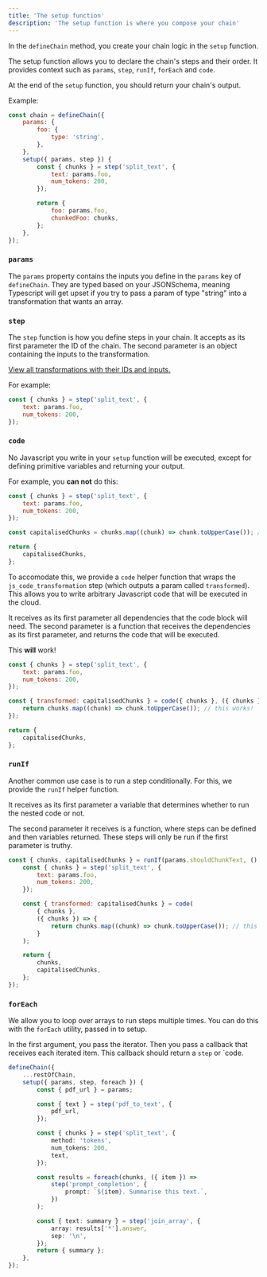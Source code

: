 ```yaml
---
title: 'The setup function'
description: 'The setup function is where you compose your chain'
---
```


In the `defineChain` method, you create your chain logic in the `setup` function.

The setup function allows you to declare the chain's steps and their order. It provides context such as `params`, `step`, `runIf`, `forEach` and `code`.

At the end of the `setup` function, you should return your chain's output.

Example:

```js
const chain = defineChain({
    params: {
        foo: {
            type: 'string',
        },
    },
    setup({ params, step }) {
        const { chunks } = step('split_text', {
            text: params.foo,
            num_tokens: 200,
        });

        return {
            foo: params.foo,
            chunkedFoo: chunks,
        };
    },
});
```

### `params`

The `params` property contains the inputs you define in the `params` key of `defineChain`. They are typed based on your JSONSchema, meaning Typescript will get upset if you try to pass a param of type "string" into a transformation that wants an array.

### `step`

The `step` function is how you define steps in your chain. It accepts as its first parameter the ID of the chain. The second parameter is an object containing the inputs to the transformation.

[View all transformations with their IDs and inputs.](/reference/transformation-steps)

For example:

```js
const { chunks } = step('split_text', {
    text: params.foo,
    num_tokens: 200,
});
```

### `code`

No Javascript you write in your `setup` function will be executed, except for defining primitive variables and returning your output.

For example, you **can not** do this:

```js
const { chunks } = step('split_text', {
    text: params.foo,
    num_tokens: 200,
});

const capitalisedChunks = chunks.map((chunk) => chunk.toUpperCase()); // this will not work

return {
    capitalisedChunks,
};
```

To accomodate this, we provide a `code` helper function that wraps the `js_code_transformation` step (which outputs a param called `transformed`). This allows you to write arbitrary Javascript code that will be executed in the cloud.

It receives as its first parameter all dependencies that the code block will need. The second parameter is a function that receives the dependencies as its first parameter, and returns the code that will be executed.

This **will** work!

```js
const { chunks } = step('split_text', {
    text: params.foo,
    num_tokens: 200,
});

const { transformed: capitalisedChunks } = code({ chunks }, ({ chunks }) => {
    return chunks.map((chunk) => chunk.toUpperCase()); // this works!
});

return {
    capitalisedChunks,
};
```

### `runIf`

Another common use case is to run a step conditionally. For this, we provide the `runIf` helper function.

It receives as its first parameter a variable that determines whether to run the nested code or not.

The second parameter it receives is a function, where steps can be defined and then variables returned. These steps will only be run if the first parameter is truthy.

```js
const { chunks, capitalisedChunks } = runIf(params.shouldChunkText, () => {
    const { chunks } = step('split_text', {
        text: params.foo,
        num_tokens: 200,
    });

    const { transformed: capitalisedChunks } = code(
        { chunks },
        ({ chunks }) => {
            return chunks.map((chunk) => chunk.toUpperCase()); // this works!
        }
    );

    return {
        chunks,
        capitalisedChunks,
    };
});
```

### `forEach`

We allow you to loop over arrays to run steps multiple times. You can do this with the `forEach` utility, passed in to setup.

In the first argument, you pass the iterator. Then you pass a callback that receives each iterated item. This callback should return a `step` or `code.

```ts
defineChain({
    ...restOfChain,
    setup({ params, step, foreach }) {
        const { pdf_url } = params;

        const { text } = step('pdf_to_text', {
            pdf_url,
        });

        const { chunks } = step('split_text', {
            method: 'tokens',
            num_tokens: 200,
            text,
        });

        const results = foreach(chunks, ({ item }) =>
            step('prompt_completion', {
                prompt: `${item}. Summarise this text.`,
            })
        );

        const { text: summary } = step('join_array', {
            array: results['*'].answer,
            sep: '\n',
        });
        return { summary };
    },
});
```
